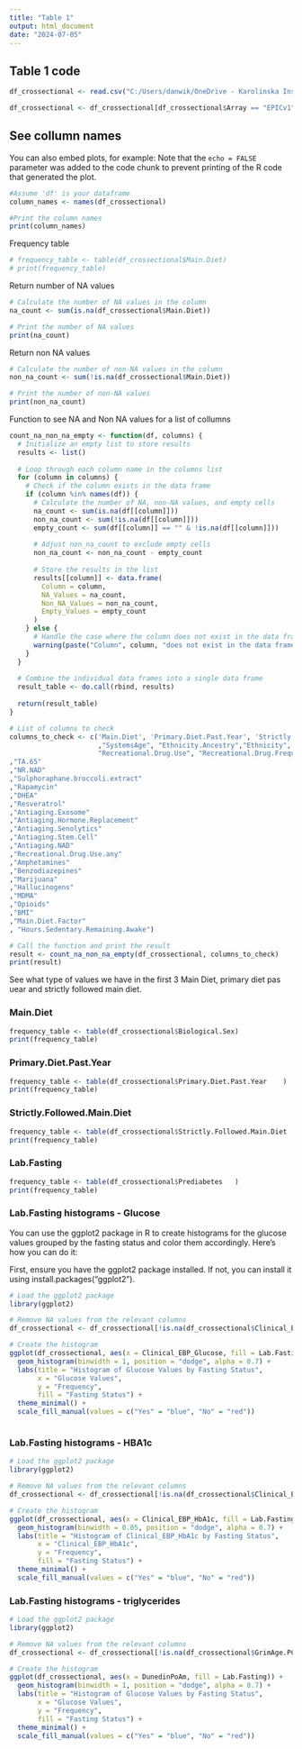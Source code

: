 ```yaml
---
title: "Table 1"
output: html_document
date: "2024-07-05"
---
```


## Table 1 code

```r
df_crossectional <- read.csv("C:/Users/danwik/OneDrive - Karolinska Institutet/Desktop/Project 2 ny/Data/All_metrics_crossectional_samples.csv", header=TRUE, stringsAsFactors=FALSE)

df_crossectional <- df_crossectional[df_crossectional$Array == "EPICv1", ]

```

## See collumn names

You can also embed plots, for example:
Note that the `echo = FALSE` parameter was added to the code chunk to prevent printing of the R code that generated the plot.

```r

#Assume 'df' is your dataframe
column_names <- names(df_crossectional)

#Print the column names
print(column_names)
```


Frequency table
```r
# frequency_table <- table(df_crossectional$Main.Diet)
# print(frequency_table)


```

Return number of NA values

```r

# Calculate the number of NA values in the column
na_count <- sum(is.na(df_crossectional$Main.Diet))

# Print the number of NA values
print(na_count)

```
Return non NA values

```r
# Calculate the number of non-NA values in the column
non_na_count <- sum(!is.na(df_crossectional$Main.Diet))

# Print the number of non-NA values
print(non_na_count)
```

Function to see NA and Non NA values for a list of collumns

```r
count_na_non_na_empty <- function(df, columns) {
  # Initialize an empty list to store results
  results <- list()
  
  # Loop through each column name in the columns list
  for (column in columns) {
    # Check if the column exists in the data frame
    if (column %in% names(df)) {
      # Calculate the number of NA, non-NA values, and empty cells
      na_count <- sum(is.na(df[[column]]))
      non_na_count <- sum(!is.na(df[[column]]))
      empty_count <- sum(df[[column]] == "" & !is.na(df[[column]]))
      
      # Adjust non_na_count to exclude empty cells
      non_na_count <- non_na_count - empty_count
      
      # Store the results in the list
      results[[column]] <- data.frame(
        Column = column,
        NA_Values = na_count,
        Non_NA_Values = non_na_count,
        Empty_Values = empty_count
      )
    } else {
      # Handle the case where the column does not exist in the data frame
      warning(paste("Column", column, "does not exist in the data frame"))
    }
  }
  
  # Combine the individual data frames into a single data frame
  result_table <- do.call(rbind, results)
  
  return(result_table)
}

# List of columns to check
columns_to_check <- c('Main.Diet', 'Primary.Diet.Past.Year', 'Strictly.Followed.Main.Diet', 'Main.Diet.Factor', "Red.Meat.times.per.week","Processed.Food.times.per.week", 'Lab.Fasting', 'Nutritional.Supplements', "Rapamycin", "Metformin", "Anti.Aging.Interventions", "Supplements.Medication", "GrimAge.PC", "PhenoAge.PC", "OMICmAge", "DNAmFitAge", "FitAgeAccel", "DNAmVO2max", "SystemsAge.Blood"
                      ,"SystemsAge", "Ethnicity.Ancestry","Ethnicity", "Biological.Sex", "Alcohol.per.week", "Level.of.Education","Stress.Level","Feel.Well.Rested.days.per.week", "Tobacco.Use", "Pack.Years.Smoker", 
                      "Recreational.Drug.Use", "Recreational.Drug.Frequency","Exercise.per.week", "Exercise.Type", "Hours.of.sleep.per.night", "Metformin"                                                                                          
,"TA.65"                                                                                              
,"NR.NAD"                                                                                             
,"Sulphoraphane.broccoli.extract"                                                                     
,"Rapamycin"                                                                                          
,"DHEA"                                                                                               
,"Resveratrol"                                                                                        
,"Antiaging.Exosome"                                                                                  
,"Antiaging.Hormone.Replacement"                                                                      
,"Antiaging.Senolytics"                                                                               
,"Antiaging.Stem.Cell"                                                                                
,"Antiaging.NAD"                                                                                      
,"Recreational.Drug.Use.any"                                                                          
,"Amphetamines"                                                                                       
,"Benzodiazepines"                                                                                    
,"Marijuana"                                                                                          
,"Hallucinogens"                                                                                      
,"MDMA"                                                                                               
,"Opioids"
,"BMI"                                                                                                
,"Main.Diet.Factor"
, "Hours.Sedentary.Remaining.Awake")

# Call the function and print the result
result <- count_na_non_na_empty(df_crossectional, columns_to_check)
print(result)


```

See what type of values we have in the first 3 Main Diet, primary diet pas uear and strictly followed main diet.

### Main.Diet
```r

frequency_table <- table(df_crossectional$Biological.Sex)
print(frequency_table)

```

### Primary.Diet.Past.Year	
```r

frequency_table <- table(df_crossectional$Primary.Diet.Past.Year	)
print(frequency_table)

```

### Strictly.Followed.Main.Diet	
```r

frequency_table <- table(df_crossectional$Strictly.Followed.Main.Diet	)
print(frequency_table)

```

### Lab.Fasting	
```r

frequency_table <- table(df_crossectional$Prediabetes	)
print(frequency_table)

```

### Lab.Fasting	histograms - Glucose

You can use the ggplot2 package in R to create histograms for the glucose values grouped by the fasting status and color them accordingly. Here’s how you can do it:

First, ensure you have the ggplot2 package installed. If not, you can install it using install.packages("ggplot2").
```r

# Load the ggplot2 package
library(ggplot2)

# Remove NA values from the relevant columns
df_crossectional <- df_crossectional[!is.na(df_crossectional$Clinical_EBP_Glucose) & !is.na(df_crossectional$Lab.Fasting), ]

# Create the histogram
ggplot(df_crossectional, aes(x = Clinical_EBP_Glucose, fill = Lab.Fasting)) +
  geom_histogram(binwidth = 1, position = "dodge", alpha = 0.7) +
  labs(title = "Histogram of Glucose Values by Fasting Status",
       x = "Glucose Values",
       y = "Frequency",
       fill = "Fasting Status") +
  theme_minimal() +
  scale_fill_manual(values = c("Yes" = "blue", "No" = "red"))



```


### Lab.Fasting	histograms - HBA1c


```r
# Load the ggplot2 package
library(ggplot2)

# Remove NA values from the relevant columns
df_crossectional <- df_crossectional[!is.na(df_crossectional$Clinical_EBP_HbA1c) & !is.na(df_crossectional$Lab.Fasting), ]

# Create the histogram
ggplot(df_crossectional, aes(x = Clinical_EBP_HbA1c, fill = Lab.Fasting)) +
  geom_histogram(binwidth = 0.05, position = "dodge", alpha = 0.7) +
  labs(title = "Histogram of Clinical_EBP_HbA1c by Fasting Status",
       x = "Clinical_EBP_HbA1c",
       y = "Frequency",
       fill = "Fasting Status") +
  theme_minimal() +
  scale_fill_manual(values = c("Yes" = "blue", "No" = "red"))


```



### Lab.Fasting	histograms - triglycerides


```r

# Load the ggplot2 package
library(ggplot2)

# Remove NA values from the relevant columns
df_crossectional <- df_crossectional[!is.na(df_crossectional$GrimAge.PC) & !is.na(df_crossectional$Lab.Fasting), ]

# Create the histogram
ggplot(df_crossectional, aes(x = DunedinPoAm, fill = Lab.Fasting)) +
  geom_histogram(binwidth = 1, position = "dodge", alpha = 0.7) +
  labs(title = "Histogram of Glucose Values by Fasting Status",
       x = "Glucose Values",
       y = "Frequency",
       fill = "Fasting Status") +
  theme_minimal() +
  scale_fill_manual(values = c("Yes" = "blue", "No" = "red"))

```

